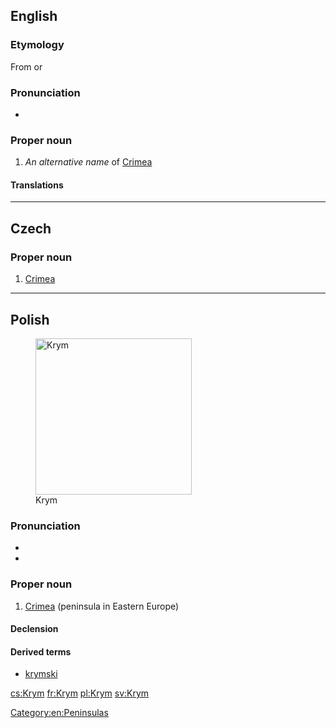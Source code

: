 ==English==
{{wikipedia|Crimea}}

===Etymology===
From {{etyl|ru|en}} {{term|Крым|lang=ru}} or {{etyl|uk|en}} {{term|Крим|lang=uk}}

===Pronunciation===
* {{IPA|/kɹɪm/|lang=en}}

===Proper noun===
{{en-proper noun}}

# ''An alternative name'' of [[Crimea]] {{gloss|peninsula in the north of Black Sea or area}}

====Translations====
{{trans-see|Crimea}}

[[Category:en:Peninsulas]]

----

==Czech==

===Proper noun===
{{cs-proper noun|g=m}}

# [[Crimea]]

----

==Polish==
{{wikipedia|lang=pl}}
[[Image:Map_of_Ukraine_political_simple_Oblast_Krim.png|thumb|250px|Krym]]

===Pronunciation===
* {{audio|Pl-Krym.ogg|audio|lang=pl}}
* {{IPA|lang=pl|/krɨm/}}

===Proper noun===
{{head|pl|proper noun|g=m}}

# [[Crimea]] (peninsula in Eastern Europe)

====Declension====
{{pl-decl-noun-sing|Krym|Krymu|Krymowi|Krym|Krymem|Krymie|Krymie}}

====Derived terms====
* [[krymski]]

[[cs:Krym]]
[[fr:Krym]]
[[pl:Krym]]
[[sv:Krym]]